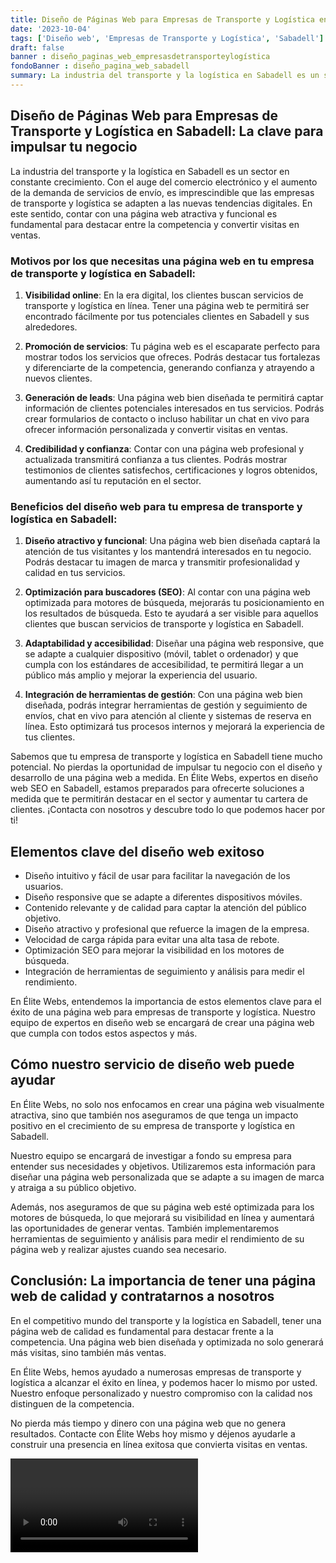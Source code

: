 ```yaml
---
title: Diseño de Páginas Web para Empresas de Transporte y Logística en Sabadell
date: '2023-10-04'
tags: ['Diseño web', 'Empresas de Transporte y Logística', 'Sabadell']
draft: false
banner : diseño_paginas_web_empresasdetransporteylogística
fondoBanner : diseño_pagina_web_sabadell
summary: La industria del transporte y la logística en Sabadell es un sector en constante crecimiento. Con el auge del comercio electrónico y el aumento de la demanda de servicios de envío, es imprescindible que las empresas de transporte y logística se adapten a las nuevas tendencias digitales. En este sentido, contar con una página web atractiva y funcional es fundamental para destacar entre la competencia y convertir visitas en ventas.
---
```


## Diseño de Páginas Web para Empresas de Transporte y Logística en Sabadell: La clave para impulsar tu negocio

La industria del transporte y la logística en Sabadell es un sector en constante crecimiento. Con el auge del comercio electrónico y el aumento de la demanda de servicios de envío, es imprescindible que las empresas de transporte y logística se adapten a las nuevas tendencias digitales. En este sentido, contar con una página web atractiva y funcional es fundamental para destacar entre la competencia y convertir visitas en ventas.

### Motivos por los que necesitas una página web en tu empresa de transporte y logística en Sabadell:

1. **Visibilidad online**: En la era digital, los clientes buscan servicios de transporte y logística en línea. Tener una página web te permitirá ser encontrado fácilmente por tus potenciales clientes en Sabadell y sus alrededores.

2. **Promoción de servicios**: Tu página web es el escaparate perfecto para mostrar todos los servicios que ofreces. Podrás destacar tus fortalezas y diferenciarte de la competencia, generando confianza y atrayendo a nuevos clientes.

3. **Generación de leads**: Una página web bien diseñada te permitirá captar información de clientes potenciales interesados en tus servicios. Podrás crear formularios de contacto o incluso habilitar un chat en vivo para ofrecer información personalizada y convertir visitas en ventas.

4. **Credibilidad y confianza**: Contar con una página web profesional y actualizada transmitirá confianza a tus clientes. Podrás mostrar testimonios de clientes satisfechos, certificaciones y logros obtenidos, aumentando así tu reputación en el sector.

### Beneficios del diseño web para tu empresa de transporte y logística en Sabadell:

1. **Diseño atractivo y funcional**: Una página web bien diseñada captará la atención de tus visitantes y los mantendrá interesados en tu negocio. Podrás destacar tu imagen de marca y transmitir profesionalidad y calidad en tus servicios.

2. **Optimización para buscadores (SEO)**: Al contar con una página web optimizada para motores de búsqueda, mejorarás tu posicionamiento en los resultados de búsqueda. Esto te ayudará a ser visible para aquellos clientes que buscan servicios de transporte y logística en Sabadell.

3. **Adaptabilidad y accesibilidad**: Diseñar una página web responsive, que se adapte a cualquier dispositivo (móvil, tablet o ordenador) y que cumpla con los estándares de accesibilidad, te permitirá llegar a un público más amplio y mejorar la experiencia del usuario.

4. **Integración de herramientas de gestión**: Con una página web bien diseñada, podrás integrar herramientas de gestión y seguimiento de envíos, chat en vivo para atención al cliente y sistemas de reserva en línea. Esto optimizará tus procesos internos y mejorará la experiencia de tus clientes.

Sabemos que tu empresa de transporte y logística en Sabadell tiene mucho potencial. No pierdas la oportunidad de impulsar tu negocio con el diseño y desarrollo de una página web a medida. En Élite Webs, expertos en diseño web SEO en Sabadell, estamos preparados para ofrecerte soluciones a medida que te permitirán destacar en el sector y aumentar tu cartera de clientes. ¡Contacta con nosotros y descubre todo lo que podemos hacer por ti!


<GifSeo />

<Cta />

## Elementos clave del diseño web exitoso

- Diseño intuitivo y fácil de usar para facilitar la navegación de los usuarios.
- Diseño responsive que se adapte a diferentes dispositivos móviles.
- Contenido relevante y de calidad para captar la atención del público objetivo.
- Diseño atractivo y profesional que refuerce la imagen de la empresa.
- Velocidad de carga rápida para evitar una alta tasa de rebote.
- Optimización SEO para mejorar la visibilidad en los motores de búsqueda.
- Integración de herramientas de seguimiento y análisis para medir el rendimiento.

En Élite Webs, entendemos la importancia de estos elementos clave para el éxito de una página web para empresas de transporte y logística. Nuestro equipo de expertos en diseño web se encargará de crear una página web que cumpla con todos estos aspectos y más.

## Cómo nuestro servicio de diseño web puede ayudar

En Élite Webs, no solo nos enfocamos en crear una página web visualmente atractiva, sino que también nos aseguramos de que tenga un impacto positivo en el crecimiento de su empresa de transporte y logística en Sabadell. 

Nuestro equipo se encargará de investigar a fondo su empresa para entender sus necesidades y objetivos. Utilizaremos esta información para diseñar una página web personalizada que se adapte a su imagen de marca y atraiga a su público objetivo. 

Además, nos aseguramos de que su página web esté optimizada para los motores de búsqueda, lo que mejorará su visibilidad en línea y aumentará las oportunidades de generar ventas. También implementaremos herramientas de seguimiento y análisis para medir el rendimiento de su página web y realizar ajustes cuando sea necesario.

## Conclusión: La importancia de tener una página web de calidad y contratarnos a nosotros

En el competitivo mundo del transporte y la logística en Sabadell, tener una página web de calidad es fundamental para destacar frente a la competencia. Una página web bien diseñada y optimizada no solo generará más visitas, sino también más ventas.

En Élite Webs, hemos ayudado a numerosas empresas de transporte y logística a alcanzar el éxito en línea, y podemos hacer lo mismo por usted. Nuestro enfoque personalizado y nuestro compromiso con la calidad nos distinguen de la competencia.

No pierda más tiempo y dinero con una página web que no genera resultados. Contacte con Élite Webs hoy mismo y déjenos ayudarle a construir una presencia en línea exitosa que convierta visitas en ventas.

<Video />

<CtaBot job='Empresas de Transporte y Logística' city='Sabadell'/>

<Gmaps query='Sabadell+españa+maps' />
